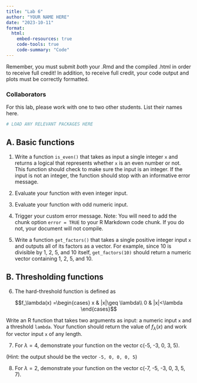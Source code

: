 ```yaml
---
title: "Lab 6"
author: "YOUR NAME HERE"
date: "2023-10-11"
format: 
  html:
    embed-resources: true
    code-tools: true
    code-summary: "Code"
---
```


Remember, you must submit *both* your .Rmd and the compiled .html in order to receive full credit! In addition, to receive full credit, your code output and plots must be correctly formatted.

### Collaborators

For this lab, please work with one to two other students. List their names here.

```r
# LOAD ANY RELEVANT PACKAGES HERE
```

## A. Basic functions

1. Write a function `is_even()` that takes as input a single integer `x` and returns a logical that represents whether `x` is an even number or not. This function should check to make sure the input is an integer. If the input is not an integer, the function should stop with an informative error message.

2. Evaluate your function with even integer input.

3. Evaluate your function with odd numeric input.

4. Trigger your custom error message. Note: You will need to add the chunk option `error = TRUE` to your R Markdown code chunk. If you do not, your document will not compile.

5. Write a function `get_factors()` that takes a single positive integer input `x` and outputs all of its factors as a vector. For example, since 10 is divisible by 1, 2, 5, and 10 itself, `get_factors(10)` should return a numeric vector containing 1, 2, 5, and 10.

## B. Thresholding functions

6. The hard-threshold function is defined as

$$f_\lambda(x) =\begin{cases}
x & |x|\geq \lambda\\
0 & |x|<\lambda
\end{cases}$$

Write an R function that takes two arguments as input: a numeric input `x` and a threshold `lambda`. Your function should return the value of $f_\lambda(x)$ and work for vector input `x` of any length.

7. For $\lambda=4$, demonstrate your function on the vector c(-5, -3, 0, 3, 5).

(Hint: the output should be the vector `-5, 0, 0, 0, 5`)

8. For $\lambda=2$,  demonstrate your function on the vector c(-7, -5, -3, 0, 3, 5, 7).